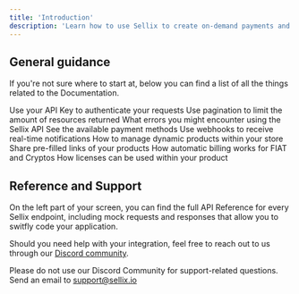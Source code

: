 ```yaml
---
title: 'Introduction'
description: 'Learn how to use Sellix to create on-demand payments and interact with your store'
---
```


## General guidance

If you're not sure where to start at, below you can find a list of all the things related to the Documentation.

<CardGroup cols={3}>
  <Card
    title="Authentication"
    icon="key-skeleton"
    href="/api-reference/authentication"
  >
    Use your API Key to authenticate your requests
  </Card>
  <Card
    title="Pagination"
    icon="page-caret-up"
    href="/api-reference/pagination"
  >
    Use pagination to limit the amount of resources returned
  </Card>
  <Card
    title="Errors"
    icon="bomb"
    href="/api-reference/errors"
  >
    What errors you might encounter using the Sellix API
  </Card>
  <Card
    title="Payment Methods"
    icon="credit-card"
    href="/api-reference/payment-methods"
  >
    See the available payment methods
  </Card>
  <Card
    title="Webhooks"
    icon="webhook"
    href="/api-reference/webhooks"
  >
    Use webhooks to receive real-time notifications
  </Card>
  <Card
    title="Dynamic Products"
    icon="conveyor-belt-arm"
    href="/api-reference/dynamic-products"
  >
    How to manage dynamic products within your store
  </Card>
  <Card
    title="Product Querystrings"
    icon="link"
    href="/api-reference/product-querystrings"
  >
    Share pre-filled links of your products
  </Card>
  <Card
    title="Subscriptions"
    icon="arrow-progress"
    href="/api-reference/subscriptions"
  >
    How automatic billing works for FIAT and Cryptos
  </Card>
  <Card
    title="Licenses"
    icon="scanner-keyboard"
    href="/api-reference/licenses"
  >
    How licenses can be used within your product
  </Card>
</CardGroup>

## Reference and Support

On the left part of your screen, you can find the full API Reference for every Sellix endpoint, including mock requests and responses that allow you to switfly code your application.

Should you need help with your integration, feel free to reach out to us through our [Discord community](https://sellix.io/discord).

<Note>Please do not use our Discord Community for support-related questions. Send an email to support@sellix.io</Note>